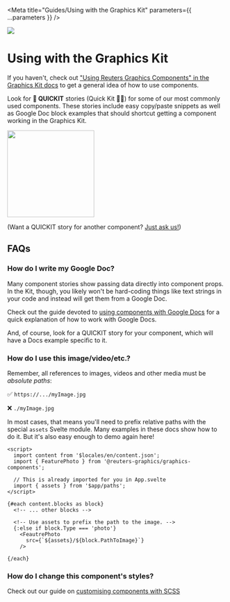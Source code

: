 

<Meta
  title="Guides/Using with the Graphics Kit"
  parameters={{ ...parameters }}
/>

![](https://graphics.thomsonreuters.com/style-assets/images/logos/reuters-graphics-logo/svg/graphics-logo-color-dark.svg)

# Using with the Graphics Kit

If you haven't, check out ["Using Reuters Graphics Components" in the Graphics Kit docs](https://reuters-graphics.github.io/docs_graphics-kit/for_developers/graphics-components/) to get a general idea of how to use components.

<span class="highlight">Look for **🚀 QUICKIT** stories</span> (Quick Kit 🤣🙄) for
some of our most commonly used components. These stories include easy copy/paste
snippets as well as Google Doc block examples that should shortcut getting a component
working in the Graphics Kit.

<img src={quickitImg} width="200" />

(Want a QUICKIT story for another component? [Just ask us!](https://github.com/reuters-graphics/graphics-components/issues/new?labels=%F0%9F%93%9A%20documentation&assignees=hobbes7878))

## FAQs

### How do I write my Google Doc?

Many component stories show passing data directly into component props. In the Kit, though, you likely won't be hard-coding things like text strings in your code and instead will get them from a Google Doc.

Check out the guide devoted to [using components with Google Docs](?path=/docs/guides-using-with-google-docs--page) for a quick explanation of how to work with Google Docs.

And, of course, look for a QUICKIT story for your component, which will have a Docs example specific to it.

### How do I use this image/video/etc.?

Remember, all references to images, videos and other media must be _absolute paths_:

✅ `https://.../myImage.jpg`

❌ `./myImage.jpg`

In most cases, that means you'll need to prefix relative paths with the special `assets` Svelte module. Many examples in these docs show how to do it. But it's also easy enough to demo again here!

```svelte
<script>
  import content from '$locales/en/content.json';
  import { FeaturePhoto } from '@reuters-graphics/graphics-components';

  // This is already imported for you in App.svelte
  import { assets } from '$app/paths';
</script>

{#each content.blocks as block}
  <!-- ... other blocks -->

  <!-- Use assets to prefix the path to the image. -->
  {:else if block.Type === 'photo'}
    <FeautrePhoto
      src={`${assets}/${block.PathToImage}`}
    />

{/each}
```

### How do I change this component's styles?

Check out our guide on [customising components with SCSS](?path=/docs/guides-customising-components-with-scss--page)
